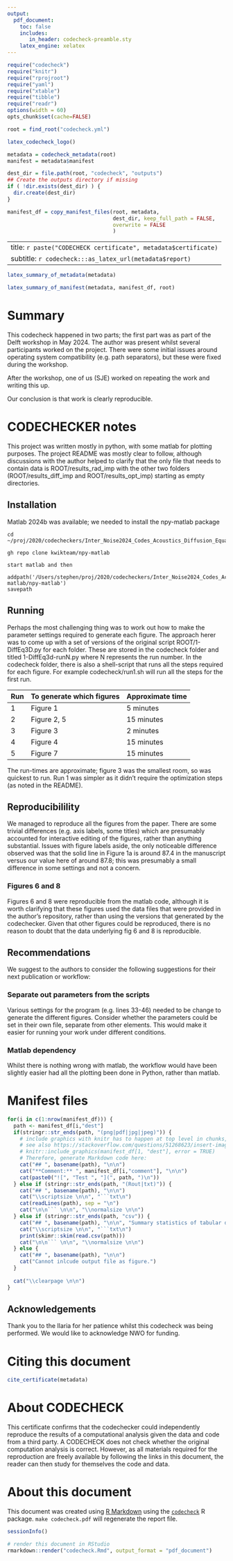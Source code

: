```yaml
---
output:
  pdf_document:
    toc: false
    includes:
       in_header: codecheck-preamble.sty
    latex_engine: xelatex
---
```


```r
require("codecheck")
require("knitr")
require("rprojroot")
require("yaml")
require("xtable")
require("tibble")
require("readr")
options(width = 60)
opts_chunk$set(cache=FALSE)

root = find_root("codecheck.yml")
```

```r
latex_codecheck_logo()
```

```r
metadata = codecheck_metadata(root)
manifest = metadata$manifest

dest_dir = file.path(root, "codecheck", "outputs")
## Create the outputs directory if missing
if ( !dir.exists(dest_dir) ) {
  dir.create(dest_dir)
}

manifest_df = copy_manifest_files(root, metadata,
                                  dest_dir, keep_full_path = FALSE,
                                  overwrite = FALSE
                                  )
```

---
title: `r paste("CODECHECK certificate", metadata$certificate)`
subtitle: `r codecheck:::as_latex_url(metadata$report)`
---

```r
latex_summary_of_metadata(metadata)
```

```r
latex_summary_of_manifest(metadata, manifest_df, root)
```

# Summary


This codecheck happened in two parts; the first part was as part of
the Delft workshop in May 2024.  The author was present whilst several
participants worked on the project.  There were some initial issues
around operating system compatibility (e.g. path separators), but
these were fixed during the workshop.

After the workshop, one of us (SJE) worked on repeating the work and
writing this up.  

Our conclusion is that work is clearly reproducible.

\clearpage

# CODECHECKER notes



This project was written mostly in python, with some matlab for
plotting purposes.  The project README was mostly clear to follow,
although  discussions with the author helped to clarify that the only
file that needs to contain data is ROOT/results_rad_imp with the other
two folders (ROOT/results_diff_imp and ROOT/results_opt_imp) starting
as empty directories.

## Installation

Matlab 2024b was available; we needed to install the npy-matlab
package

```
cd ~/proj/2020/codecheckers/Inter_Noise2024_Codes_Acoustics_Diffusion_Equation

gh repo clone kwikteam/npy-matlab

start matlab and then

addpath('/Users/stephen/proj/2020/codecheckers/Inter_Noise2024_Codes_Acoustics_Diffusion_Equation/npy-matlab/npy-matlab')  
savepath
```



## Running


Perhaps the most challenging thing was to work out how to make the
parameter settings required to generate each figure.  The approach herer was
to come up with a set of versions of the original script
ROOT/1-DiffEq3D.py for each folder.  These are stored in the codecheck
folder and titled 1-DiffEq3d-runN.py where N represents the run
number.  In the codecheck folder, there is also a shell-script that
runs all the steps required for each figure.  For example
codecheck/run1.sh will run all the steps for the first run.


| Run | To generate which figures | Approximate time |
|:----|:--------------------------|:-----------------|
| 1   | Figure 1                  | 5 minutes        |
| 2   | Figure 2, 5               | 15 minutes       |
| 3   | Figure 3                  | 2 minutes        |
| 4   | Figure 4                  | 15 minutes       |
| 5   | Figure 7                  | 15 minutes       |


The run-times are approximate; figure 3 was the smallest room, so was
quickest to run.  Run 1 was simpler as it didn't require the
optimization steps (as noted in the README).



## Reproducibilility

We managed to reproduce all the figures from the paper.  There are
some trivial differences (e.g. axis labels, some titles) which are
presumably accounted for interactive editing of the figures, rather
than anything substantial.  Issues with figure labels aside, the only
noticeable difference observed was that the solid line in Figure 1a is
around 87.4 in the manuscript versus our value here of around 87.8;
this was presumably a small difference in some settings and not a
concern.


### Figures 6 and 8

Figures 6 and 8 were reproducible from the matlab code, although it is
worth clarifying that these figures used the data files that were
provided in the author's repository, rather than using the versions
that generated by the codechecker.  Given that other figures could be
reproduced, there is no reason to doubt that the data underlying fig 6
and 8 is reproducible.



## Recommendations

We suggest to the authors to consider the following suggestions for their next publication or workflow:

### Separate out parameters from the scripts

Various settings for the program (e.g. lines 33-46) needed to be
change to generate the different figures.  Consider whether the
parameters could be set in their own file, separate from other
elements.  This would make it easier for running your work under
different conditions.

### Matlab dependency

Whilst there is nothing wrong with matlab, the workflow would have
been slightly easier had all the plotting been done in Python, rather
than matlab.



\clearpage

# Manifest files

```r
for(i in c(1:nrow(manifest_df))) {
  path <- manifest_df[i,"dest"]
  if(stringr::str_ends(path, "(png|pdf|jpg|jpeg)")) {
    # include graphics with knitr has to happen at top level in chunks, see https://github.com/yihui/knitr/issues/1260
    # see also https://stackoverflow.com/questions/51268623/insert-images-using-knitrinclude-graphics-in-a-for-loop
    # knitr::include_graphics(manifest_df[1, "dest"], error = TRUE)
    # Therefore, generate Markdown code here:
    cat("## ", basename(path), "\n\n")
    cat("**Comment:** ", manifest_df[i,"comment"], "\n\n")
    cat(paste0("![", "Test ", "](", path, ")\n"))
  } else if (stringr::str_ends(path, "(Rout|txt)")) {
    cat("## ", basename(path), "\n\n")
    cat("\\scriptsize \n\n", "```txt\n")
    cat(readLines(path), sep = "\n")
    cat("\n\n``` \n\n", "\\normalsize \n\n")
  } else if (stringr::str_ends(path, "csv")) {
    cat("## ", basename(path), "\n\n", "Summary statistics of tabular data:", "\n\n")
    cat("\\scriptsize \n\n", "```txt\n")
    print(skimr::skim(read.csv(path)))
    cat("\n\n``` \n\n", "\\normalsize \n\n")
  } else {
    cat("## ", basename(path), "\n\n")
    cat("Cannot inlcude output file as figure.")
  }
  
  cat("\\clearpage \n\n")
}
```

\clearpage

## Acknowledgements

Thank you to the Ilaria for her patience whilst this codecheck was
being performed.  We would like to acknowledge NWO for funding.
<!-- check what exactly to put in cert -->

# Citing this document

```r
cite_certificate(metadata)
```

# About CODECHECK

This certificate confirms that the codechecker could independently
reproduce the results of a computational analysis given the data and
code from a third party.  A CODECHECK does not check whether the
original computation analysis is correct.  However, as all materials
required for the reproduction are freely available by following the
links in this document, the reader can then study for themselves the
code and data.


# About this document

This document was created using [R Markdown](https://rmarkdown.rstudio.com/) using the [`codecheck`](https://github.com/codecheckers/codecheck) R package.
`make codecheck.pdf` will regenerate the report file.

```r
sessionInfo()
```

```r
# render this document in RStudio
rmarkdown::render("codecheck.Rmd", output_format = "pdf_document") 
```


